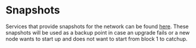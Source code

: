 # Snapshots

Services that provide snapshots for the network can be found [here](/nodes/resources#snapshot-service).
These snapshots will be used as a backup point in case an upgrade fails or a new node wants to start up and does not want to start from block 1 to catchup.